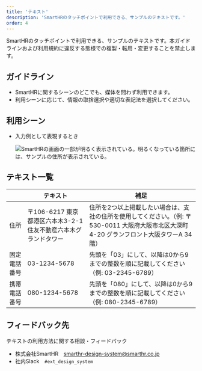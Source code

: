 ```yaml
---
title: 'テキスト'
description: 'SmartHRのタッチポイントで利用できる、サンプルのテキストです。'
order: 4
---
```


SmartHRのタッチポイントで利用できる、サンプルのテキストです。本ガイドラインおよび利用規約に違反する態様での複製・転用・変更することを禁止します。


## ガイドライン
- SmartHRに関するシーンのどこでも、媒体を問わず利用できます。
- 利用シーンに応じて、情報の取捨選択や適切な表記法を選択してください。


## 利用シーン
- 入力例として表現するとき

    ![SmartHRの画面の一部が明るく表示されている。明るくなっている箇所には、サンプルの住所が表示されている。](./images/use-scene-sample.png)


## テキスト一覧

|  | テキスト | 補足 |
| --- | --- | --- |
| 住所 | 〒106-6217 東京都港区六本木3-2-1 住友不動産六本木グランドタワー | 住所を2つ以上掲載したい場合は、支社の住所を使用してください。（例: 〒530-0011 大阪府大阪市北区大深町4-20 グランフロント大阪タワーA 34階） |
| 固定電話番号 | 03-1234-5678 | 先頭を「03」にして、以降は0から9までの整数を順に記載してください（例: 03-2345-6789） |
| 携帯電話番号 | 080-1234-5678 | 先頭を「080」にして、以降は0から9までの整数を順に記載してください（例: 080-2345-6789） |


## フィードバック先
テキストの利用方法に関する相談・フィードバック
- 株式会社SmartHR　smarthr-design-system@smarthr.co.jp
- 社内Slack　`#ext_design_system`